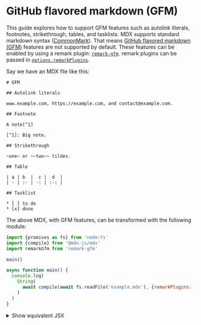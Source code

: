 
# GitHub flavored markdown (GFM)

This guide explores how to support GFM features such as autolink literals,
footnotes, strikethrough, tables, and tasklists.
MDX supports standard markdown syntax ([CommonMark][]).
That means [GitHub flavored markdown (GFM)][gfm] features are not supported by
default.
These features can be enabled by using a remark plugin:
[`remark-gfm`][remark-gfm].
remark plugins can be passed in
[`options.remarkPlugins`](/packages/mdx/#optionsremarkplugins).

Say we have an MDX file like this:

```mdx
# GFM

## Autolink literals

www.example.com, https://example.com, and contact@example.com.

## Footnote

A note[^1]

[^1]: Big note.

## Strikethrough

~one~ or ~~two~~ tildes.

## Table

| a | b  |  c |  d  |
| - | :- | -: | :-: |

## Tasklist

* [ ] to do
* [x] done
```

The above MDX, with GFM features, can be transformed with the following module:

```js
import {promises as fs} from 'node:fs'
import {compile} from '@mdx-js/mdx'
import remarkGfm from 'remark-gfm'

main()

async function main() {
  console.log(
    String(
      await compile(await fs.readFile('example.mdx'), {remarkPlugins: [remarkGfm]})
    )
  )
}
```

<details>
  <summary>Show equivalent JSX</summary>

  ```js
  <>
    <h1>GFM</h1>
    <h2>Autolink literals</h2>
    <p>
      <a href="http://www.example.com">www.example.com</a>,
      <a href="https://example.com">https://example.com</a>, and
      <a href="mailto:contact@example.com">contact@example.com</a>.
    </p>
    <h2>Footnote</h2>
    <p>A note<sup><a href="#user-content-fn-1" id="user-content-fnref-1" data-footnote-ref aria-describedby="footnote-label">1</a></sup></p>
    <h2>Strikethrough</h2>
    <p>
      <del>one</del> or <del>two</del> tildes.
    </p>
    <h2>Table</h2>
    <table>
      <thead>
        <tr>
          <th>a</th>
          <th align="left">b</th>
          <th align="right">c</th>
          <th align="center">d</th>
        </tr>
      </thead>
    </table>
    <h2>Tasklist</h2>
    <ul className="contains-task-list">
      <li className="task-list-item">
        <input type="checkbox" disabled /> to do
      </li>
      <li className="task-list-item">
        <input type="checkbox" checked disabled /> done
      </li>
    </ul>
    <section data-footnotes className="footnotes">
    <h2 id="footnote-label" className="sr-only">Footnotes</h2>
    <ol>
      <li id="user-content-fn-1">
        <p>
          Big note.
          <a href="#user-content-fnref-1" data-footnote-backref className="data-footnote-backref" aria-label="Back to content">↩</a>
        </p>
      </li>
    </ol>
    </section>
  </>
  ```
</details>

[commonmark]: https://commonmark.org

[gfm]: https://github.github.com/gfm/

[remark-gfm]: https://github.com/remarkjs/remark-gfm

